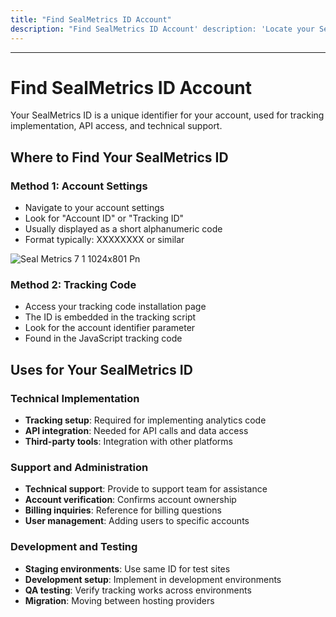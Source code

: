 ```yaml
---
title: "Find SealMetrics ID Account"
description: "Find SealMetrics ID Account' description: 'Locate your SealMetrics account ID and tracking information"
---
```


---

# Find SealMetrics ID Account

Your SealMetrics ID is a unique identifier for your account, used for tracking implementation, API access, and technical support.

## Where to Find Your SealMetrics ID

### Method 1: Account Settings

- Navigate to your account settings
- Look for "Account ID" or "Tracking ID"
- Usually displayed as a short alphanumeric code
- Format typically: XXXXXXXX or similar

![Seal Metrics 7 1 1024x801 Pn](/images/Seal-Metrics-7-1-1024x801.png)

### Method 2: Tracking Code

- Access your tracking code installation page
- The ID is embedded in the tracking script
- Look for the account identifier parameter
- Found in the JavaScript tracking code

## Uses for Your SealMetrics ID

### Technical Implementation

- **Tracking setup**: Required for implementing analytics code
- **API integration**: Needed for API calls and data access
- **Third-party tools**: Integration with other platforms

### Support and Administration

- **Technical support**: Provide to support team for assistance
- **Account verification**: Confirms account ownership
- **Billing inquiries**: Reference for billing questions
- **User management**: Adding users to specific accounts

### Development and Testing

- **Staging environments**: Use same ID for test sites
- **Development setup**: Implement in development environments
- **QA testing**: Verify tracking works across environments
- **Migration**: Moving between hosting providers